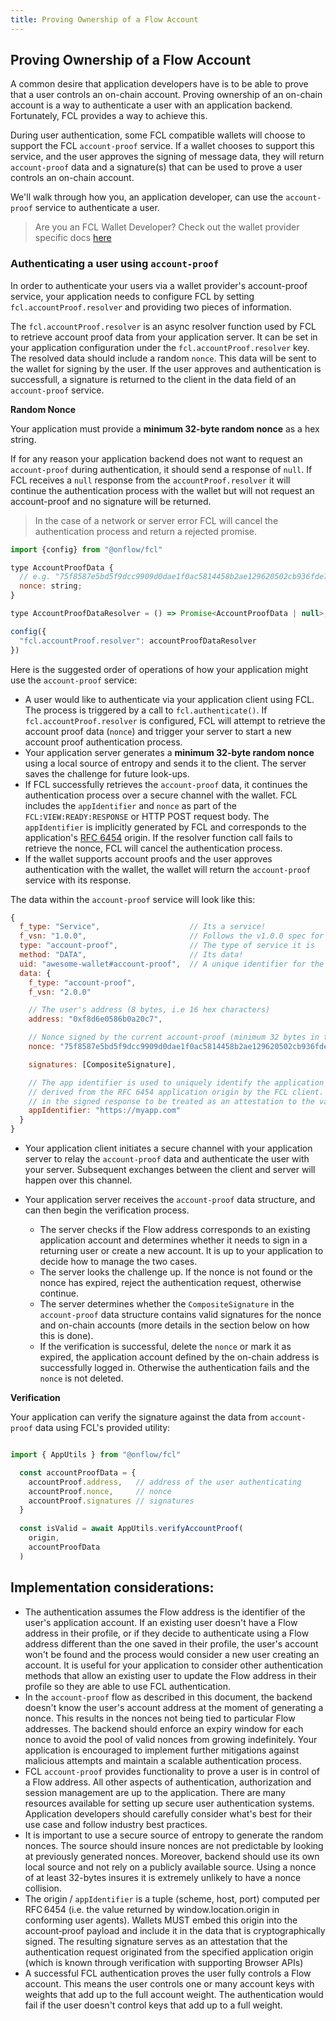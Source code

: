 ```yaml
---
title: Proving Ownership of a Flow Account
---
```


## Proving Ownership of a Flow Account

A common desire that application developers have is to be able to prove that a
user controls an on-chain account. Proving ownership of an on-chain account is a
way to authenticate a user with an application backend. Fortunately,
FCL provides a way to achieve this.

During user authentication, some FCL compatible wallets will choose to support
the FCL `account-proof` service. If a wallet chooses to support this service, and
the user approves the signing of message data, they will return `account-proof` data
and a signature(s) that can be used to prove a user controls an on-chain account.

We'll walk through how you, an application developer, can use the `account-proof` service to
authenticate a user.

> Are you an FCL Wallet Developer? Check out the wallet provider specific docs
> [here](https://github.com/onflow/fcl-js/tree/master/packages/fcl/src/wallet-provider-spec/provable-authn.md)

### Authenticating a user using `account-proof`

In order to authenticate your users via a wallet provider's account-proof service, your application needs to
configure FCL by setting `fcl.accountProof.resolver` and providing two pieces of information.

The `fcl.accountProof.resolver` is an async resolver function used by FCL to retrieve account proof data
from your application server. It can be set in your application configuration under the `fcl.accountProof.resolver`
key. The resolved data should include a random `nonce`.
This data will be sent to the wallet for signing by the user. If the user approves and authentication is successfull,
a signature is returned to the client in the data field of an `account-proof` service.

**Random Nonce**

Your application must provide a **minimum 32-byte random nonce** as a hex string.

If for any reason your application backend does not want to request an `account-proof` during authentication,
it should send a response of `null`. If FCL receives a `null` response from the `accountProof.resolver` it will
continue the authentication process with the wallet but will not request an account-proof and no signature will be returned.

> In the case of a network or server error FCL will cancel the authentication process and return a rejected promise.

```js
import {config} from "@onflow/fcl"

type AccountProofData {
  // e.g. "75f8587e5bd5f9dcc9909d0dae1f0ac5814458b2ae129620502cb936fde7120a" - minimum 32-byte random nonce as hex string
  nonce: string;          
}

type AccountProofDataResolver = () => Promise<AccountProofData | null>;

config({
  "fcl.accountProof.resolver": accountProofDataResolver
})
```

Here is the suggested order of operations of how your application might use the
`account-proof` service:

- A user would like to authenticate via your application client using FCL. The process is triggered
  by a call to `fcl.authenticate()`. If `fcl.accountProof.resolver` is configured, FCL will attempt
  to retrieve the account proof data (`nonce`) and trigger your server to start a new
  account proof authentication process.
- Your application server generates a **minimum 32-byte random nonce** using a local source of entropy and
  sends it to the client. The server saves the challenge for future look-ups.
- If FCL successfully retrieves the `account-proof` data, it continues the authentication process over a secure channel with the wallet.
  FCL includes the `appIdentifier` and `nonce` as part of the `FCL:VIEW:READY:RESPONSE` or HTTP POST request body.  The `appIdentifier`
  is implicitly generated by FCL and corresponds to the application's [RFC 6454](https://datatracker.ietf.org/doc/html/rfc6454) origin.
  If the resolver function call fails to retrieve the nonce, FCL will cancel the authentication process.
- If the wallet supports account proofs and the user approves authentication with the wallet, the wallet will return the `account-proof`
  service with its response.

The data within the `account-proof` service will look like this:

```js
{
  f_type: "Service",                    // Its a service!
  f_vsn: "1.0.0",                       // Follows the v1.0.0 spec for the service
  type: "account-proof",                // The type of service it is
  method: "DATA",                       // Its data!
  uid: "awesome-wallet#account-proof",  // A unique identifier for the service
  data: {
    f_type: "account-proof",
    f_vsn: "2.0.0"

    // The user's address (8 bytes, i.e 16 hex characters)
    address: "0xf8d6e0586b0a20c7",                 

    // Nonce signed by the current account-proof (minimum 32 bytes in total, i.e 64 hex characters)
    nonce: "75f8587e5bd5f9dcc9909d0dae1f0ac5814458b2ae129620502cb936fde7120a",

    signatures: [CompositeSignature],

    // The app identifier is used to uniquely identify the application and is automatically
    // derived from the RFC 6454 application origin by the FCL client.  Wallets will embed this
    // in the signed response to be treated as an attestation to the validity of this origin.
    appIdentifier: "https://myapp.com"
  }
}
```

- Your application client initiates a secure channel with your application server
  to relay the `account-proof` data and authenticate the user with your server.
  Subsequent exchanges between the client and server will happen over this channel.

- Your application server receives the `account-proof` data structure, and can then
  begin the verification process.

  - The server checks if the Flow address corresponds to an existing application
    account and determines whether it needs to sign in a returning user or create
    a new account. It is up to your application to decide how to manage
    the two cases.
  - The server looks the challenge up. If the nonce is not found or the nonce
    has expired, reject the authentication request, otherwise continue.
  - The server determines whether the `CompositeSignature` in the
    `account-proof` data structure contains valid signatures for the nonce
    and on-chain accounts (more details in the section below on how this is done).
  - If the verification is successful, delete the `nonce` or mark it as expired,
    the application account defined by the on-chain address is successfully
    logged in. Otherwise the authentication fails and the `nonce` is not deleted.

**Verification**

Your application can verify the signature against the data from `account-proof`
data using FCL's provided utility:

```js

import { AppUtils } from "@onflow/fcl"

  const accountProofData = {
    accountProof.address,   // address of the user authenticating
    accountProof.nonce,     // nonce
    accountProof.signatures // signatures
  }
  
  const isValid = await AppUtils.verifyAccountProof(
    origin,
    accountProofData
  )
```

## Implementation considerations:

- The authentication assumes the Flow address is the identifier of the user's application account.
  If an existing user doesn't have a Flow address in their profile, or if they decide to authenticate using
  a Flow address different than the one saved in their profile, the user's account won't be found and the
  process would consider a new user creating an account. It is useful for your application to consider
  other authentication methods that allow an existing user to update the Flow address in their profile so
  they are able to use FCL authentication.
- In the `account-proof` flow as described in this document,
  the backend doesn't know the user's account address at the moment of generating a nonce.
  This results in the nonces not being tied to particular Flow addresses. The backend should
  enforce an expiry window for each nonce to avoid the pool of valid nonces from growing indefinitely.
  Your application is encouraged to implement further mitigations against malicious attempts and
  maintain a scalable authentication process.
- FCL `account-proof` provides functionality to prove a user is in control of
  a Flow address. All other aspects of authentication, authorization and session management
  are up to the application. There are many resources available for setting up secure user
  authentication systems. Application developers should carefully consider what's best for their use
  case and follow industry best practices.
- It is important to use a secure source of entropy to generate the random nonces. The source should insure
  nonces are not predictable by looking at previously generated nonces. Moreover, backend should use its own
  local source and not rely on a publicly available source. Using a nonce of at least 32-bytes insures
  it is extremely unlikely to have a nonce collision.
- The origin / `appIdentifier` is a tuple ⟨scheme, host, port⟩ computed per RFC 6454 (i.e. the value returned
  by window.location.origin in conforming user agents). Wallets MUST embed this origin into the account‑proof
  payload and include it in the data that is cryptographically signed. The resulting signature serves as an
  attestation that the authentication request originated from the specified application origin (which is known
  through verification with supporting Browser APIs)
- A successful FCL authentication proves the user fully controls a Flow account. This means the user
  controls one or many account keys with weights that add up to the full account weight. The authentication
  would fail if the user doesn't control keys that add up to a full weight.
